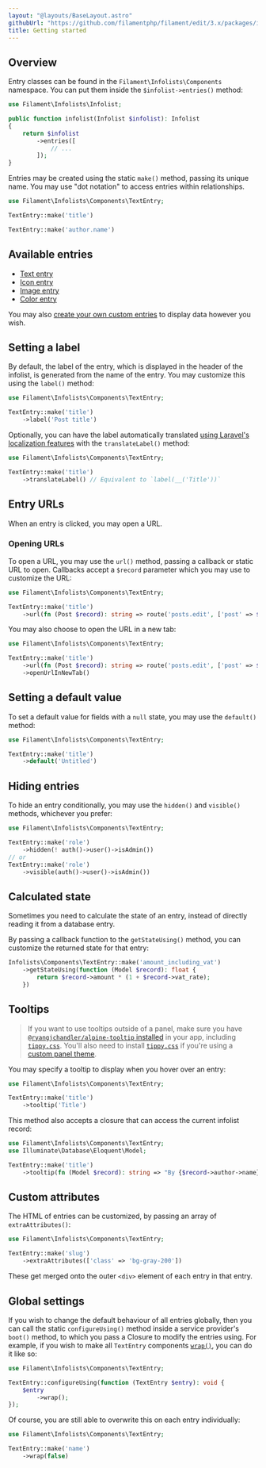 ```yaml
---
layout: "@layouts/BaseLayout.astro"
githubUrl: "https://github.com/filamentphp/filament/edit/3.x/packages/infolists/docs/03-entries/01-getting-started.md"
title: Getting started
---
```


## Overview

Entry classes can be found in the `Filament\Infolists\Components` namespace. You can put them inside the `$infolist->entries()` method:

```php
use Filament\Infolists\Infolist;

public function infolist(Infolist $infolist): Infolist
{
    return $infolist
        ->entries([
            // ...
        ]);
}
```

Entries may be created using the static `make()` method, passing its unique name. You may use "dot notation" to access entries within relationships.

```php
use Filament\Infolists\Components\TextEntry;

TextEntry::make('title')

TextEntry::make('author.name')
```

## Available entries

- [Text entry](text)
- [Icon entry](icon)
- [Image entry](image)
- [Color entry](color)

You may also [create your own custom entries](custom) to display data however you wish.

## Setting a label

By default, the label of the entry, which is displayed in the header of the infolist, is generated from the name of the entry. You may customize this using the `label()` method:

```php
use Filament\Infolists\Components\TextEntry;

TextEntry::make('title')
    ->label('Post title')
```

Optionally, you can have the label automatically translated [using Laravel's localization features](https://laravel.com/docs/localization) with the `translateLabel()` method:

```php
use Filament\Infolists\Components\TextEntry;

TextEntry::make('title')
    ->translateLabel() // Equivalent to `label(__('Title'))`
```

## Entry URLs

When an entry is clicked, you may open a URL.

### Opening URLs

To open a URL, you may use the `url()` method, passing a callback or static URL to open. Callbacks accept a `$record` parameter which you may use to customize the URL:

```php
use Filament\Infolists\Components\TextEntry;

TextEntry::make('title')
    ->url(fn (Post $record): string => route('posts.edit', ['post' => $record]))
```

You may also choose to open the URL in a new tab:

```php
use Filament\Infolists\Components\TextEntry;

TextEntry::make('title')
    ->url(fn (Post $record): string => route('posts.edit', ['post' => $record]))
    ->openUrlInNewTab()
```

## Setting a default value

To set a default value for fields with a `null` state, you may use the `default()` method:

```php
use Filament\Infolists\Components\TextEntry;

TextEntry::make('title')
    ->default('Untitled')
```

## Hiding entries

To hide an entry conditionally, you may use the `hidden()` and `visible()` methods, whichever you prefer:

```php
use Filament\Infolists\Components\TextEntry;

TextEntry::make('role')
    ->hidden(! auth()->user()->isAdmin())
// or
TextEntry::make('role')
    ->visible(auth()->user()->isAdmin())
```

## Calculated state

Sometimes you need to calculate the state of an entry, instead of directly reading it from a database entry.

By passing a callback function to the `getStateUsing()` method, you can customize the returned state for that entry:

```php
Infolists\Components\TextEntry::make('amount_including_vat')
    ->getStateUsing(function (Model $record): float {
        return $record->amount * (1 + $record->vat_rate);
    })
```

## Tooltips

> If you want to use tooltips outside of a panel, make sure you have [`@ryangjchandler/alpine-tooltip` installed](https://github.com/ryangjchandler/alpine-tooltip#installation) in your app, including [`tippy.css`](https://atomiks.github.io/tippyjs/v6/getting-started/#1-package-manager). You'll also need to install [`tippy.css`](https://atomiks.github.io/tippyjs/v6/getting-started/#1-package-manager) if you're using a [custom panel theme](../../panels/themes).

You may specify a tooltip to display when you hover over an entry:

```php
use Filament\Infolists\Components\TextEntry;

TextEntry::make('title')
    ->tooltip('Title')
```

This method also accepts a closure that can access the current infolist record:

```php
use Filament\Infolists\Components\TextEntry;
use Illuminate\Database\Eloquent\Model;

TextEntry::make('title')
    ->tooltip(fn (Model $record): string => "By {$record->author->name}")
```

## Custom attributes

The HTML of entries can be customized, by passing an array of `extraAttributes()`:

```php
use Filament\Infolists\Components\TextEntry;

TextEntry::make('slug')
    ->extraAttributes(['class' => 'bg-gray-200'])
```

These get merged onto the outer `<div>` element of each entry in that entry.

## Global settings

If you wish to change the default behaviour of all entries globally, then you can call the static `configureUsing()` method inside a service provider's `boot()` method, to which you pass a Closure to modify the entries using. For example, if you wish to make all `TextEntry` components [`wrap()`](text#wrapping-content), you can do it like so:

```php
use Filament\Infolists\Components\TextEntry;

TextEntry::configureUsing(function (TextEntry $entry): void {
    $entry
        ->wrap();
});
```

Of course, you are still able to overwrite this on each entry individually:

```php
use Filament\Infolists\Components\TextEntry;

TextEntry::make('name')
    ->wrap(false)
```

